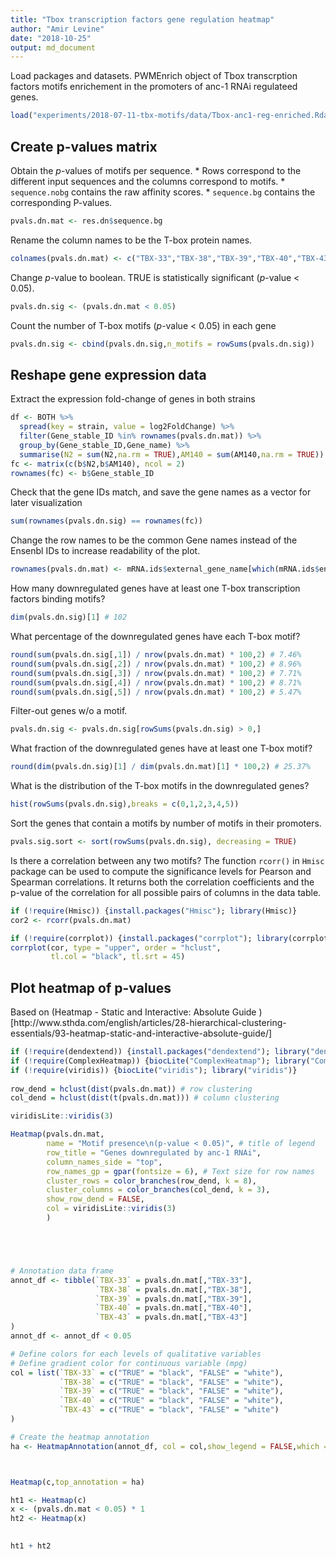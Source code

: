 ```yaml
---
title: "Tbox transcription factors gene regulation heatmap"
author: "Amir Levine"
date: "2018-10-25"
output: md_document
---
```


Load packages and datasets.
PWMEnrich object of Tbox transcrption factors motifs enrichement in the promoters of anc-1 RNAi regulateed genes.
```r
load("experiments/2018-07-11-tbx-motifs/data/Tbox-anc1-reg-enriched.Rdata")
```

## Create p-values matrix
Obtain the *p*-values of motifs per sequence.
* Rows correspond to the different input sequences and the columns correspond to motifs.
* `sequence.nobg` contains the raw affinity scores.
* `sequence.bg` contains the corresponding P-values.
```r
pvals.dn.mat <- res.dn$sequence.bg
```

Rename the column names to be the T-box protein names.
```r
colnames(pvals.dn.mat) <- c("TBX-33","TBX-38","TBX-39","TBX-40","TBX-43")
```

Change *p*-value to boolean. TRUE is statistically significant (*p*-value < 0.05).
```r
pvals.dn.sig <- (pvals.dn.mat < 0.05)
```

Count the number of T-box motifs (*p*-value < 0.05) in each gene
```r
pvals.dn.sig <- cbind(pvals.dn.sig,n_motifs = rowSums(pvals.dn.sig))
```


## Reshape gene expression data
Extract the expression fold-change of genes in both strains
```r
df <- BOTH %>% 
  spread(key = strain, value = log2FoldChange) %>% 
  filter(Gene_stable_ID %in% rownames(pvals.dn.mat)) %>%
  group_by(Gene_stable_ID,Gene_name) %>%
  summarise(N2 = sum(N2,na.rm = TRUE),AM140 = sum(AM140,na.rm = TRUE))
fc <- matrix(c(b$N2,b$AM140), ncol = 2)
rownames(fc) <- b$Gene_stable_ID
```

Check that the gene IDs match, and save the gene names as a vector for later visualization
```r
sum(rownames(pvals.dn.sig) == rownames(fc))

```





Change the row names to be the common Gene names instead of the Ensenbl IDs to increase readability of the plot.
```r
rownames(pvals.dn.mat) <- mRNA.ids$external_gene_name[which(mRNA.ids$ensembl_gene_id %in% rownames(pvals.dn.mat))]
```






How many downregulated genes have at least one T-box transcription factors binding motifs?
```r
dim(pvals.dn.sig)[1] # 102
```

What percentage of the downregulated genes have each T-box motif?
```r
round(sum(pvals.dn.sig[,1]) / nrow(pvals.dn.mat) * 100,2) # 7.46%
round(sum(pvals.dn.sig[,2]) / nrow(pvals.dn.mat) * 100,2) # 8.96%
round(sum(pvals.dn.sig[,3]) / nrow(pvals.dn.mat) * 100,2) # 7.71%
round(sum(pvals.dn.sig[,4]) / nrow(pvals.dn.mat) * 100,2) # 8.71%
round(sum(pvals.dn.sig[,5]) / nrow(pvals.dn.mat) * 100,2) # 5.47%
```

Filter-out genes w/o a motif.
```r
pvals.dn.sig <- pvals.dn.sig[rowSums(pvals.dn.sig) > 0,]
```

What fraction of the downregulated genes have at least one T-box motif?
```r
round(dim(pvals.dn.sig)[1] / dim(pvals.dn.mat)[1] * 100,2) # 25.37%
```

What is the distribution of the T-box motifs in the downregulated genes?
```r
hist(rowSums(pvals.dn.sig),breaks = c(0,1,2,3,4,5))
```

Sort the genes that contain a motifs by number of motifs in their promoters.
```r
pvals.sig.sort <- sort(rowSums(pvals.dn.sig), decreasing = TRUE)
```

Is there a correlation between any two motifs?
The function `rcorr()` in `Hmisc` package can be used to compute the significance levels for Pearson and Spearman correlations. It returns both the correlation coefficients and the p-value of the correlation for all possible pairs of columns in the data table.

```r
if (!require(Hmisc)) {install.packages("Hmisc"); library(Hmisc)}
cor2 <- rcorr(pvals.dn.mat)

if (!require(corrplot)) {install.packages("corrplot"); library(corrplot)}
corrplot(cor, type = "upper", order = "hclust", 
         tl.col = "black", tl.srt = 45)
```


## Plot heatmap of p-values
Based on (Heatmap - Static and Interactive: Absolute Guide
)[http://www.sthda.com/english/articles/28-hierarchical-clustering-essentials/93-heatmap-static-and-interactive-absolute-guide/]
```r
if (!require(dendextend)) {install.packages("dendextend"); library("dendextend")}
if (!require(ComplexHeatmap)) {biocLite("ComplexHeatmap"); library("ComplexHeatmap")}
if (!require(viridis)) {biocLite("viridis"); library("viridis")}
   
row_dend = hclust(dist(pvals.dn.mat)) # row clustering
col_dend = hclust(dist(t(pvals.dn.mat))) # column clustering

viridisLite::viridis(3)

Heatmap(pvals.dn.mat,
        name = "Motif presence\n(p-value < 0.05)", # title of legend
        row_title = "Genes downregulated by anc-1 RNAi",
        column_names_side = "top",
        row_names_gp = gpar(fontsize = 6), # Text size for row names
        cluster_rows = color_branches(row_dend, k = 8),
        cluster_columns = color_branches(col_dend, k = 3),
        show_row_dend = FALSE,
        col = viridisLite::viridis(3)
        ) 





# Annotation data frame
annot_df <- tibble(`TBX-33` = pvals.dn.mat[,"TBX-33"],
                   `TBX-38` = pvals.dn.mat[,"TBX-38"],
                   `TBX-39` = pvals.dn.mat[,"TBX-39"],
                   `TBX-40` = pvals.dn.mat[,"TBX-40"],
                   `TBX-43` = pvals.dn.mat[,"TBX-43"]
)
annot_df <- annot_df < 0.05

# Define colors for each levels of qualitative variables
# Define gradient color for continuous variable (mpg)
col = list(`TBX-33` = c("TRUE" = "black", "FALSE" = "white"),
           `TBX-38` = c("TRUE" = "black", "FALSE" = "white"),
           `TBX-39` = c("TRUE" = "black", "FALSE" = "white"),
           `TBX-40` = c("TRUE" = "black", "FALSE" = "white"),
           `TBX-43` = c("TRUE" = "black", "FALSE" = "white")
)

# Create the heatmap annotation
ha <- HeatmapAnnotation(annot_df, col = col,show_legend = FALSE,which = "column")



Heatmap(c,top_annotation = ha)

ht1 <- Heatmap(c)
x <- (pvals.dn.mat < 0.05) * 1
ht2 <- Heatmap(x)
  

ht1 + ht2
```